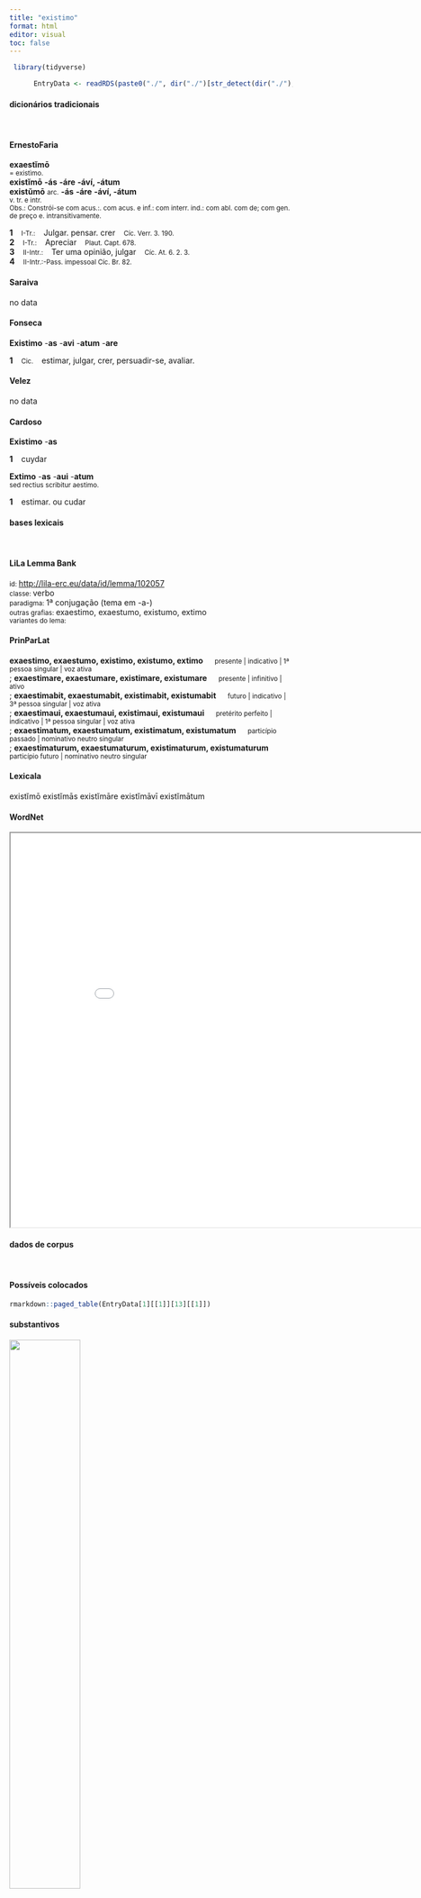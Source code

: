 ```yaml
---
title: "existimo"
format: html
editor: visual
toc: false
---
```



```r
 library(tidyverse) 

      EntryData <- readRDS(paste0("./", dir("./")[str_detect(dir("./"), "_xx101-120-105-115-116-105-109-111xx_.rds")]))

```


#### dicionários tradicionais

&emsp;




::: panel-tabset

#### ErnestoFaria

<b>exaestĭmō</b> <br> <small>= existìmo.</small> <br> <small></small> 
 <b>existĭmō</b> <b>-ás</b> <b>-áre</b> <b>-áví, -átum</b> <br> <b>existŭmō</b> <small>arc.</small> <b>-ás</b> <b>-áre</b> <b>-áví, -átum</b> <br> <small>v. tr. e intr.</small> <br> <small>Obs.: Constrói-se com acus.:. com acus. e inf.: com interr. ind.: com abl. com de; com gen. de preço e. intransitivamente.</small>   <p> <b>1</b> &ensp; <small>I-Tr.:</small> &ensp; Julgar. pensar. crer &ensp; <small>Cíc. Verr. 3. 190.</small> <br> <b>2</b> &ensp; <small>I-Tr.:</small> &ensp; Apreciar &ensp; <small>Plaut. Capt. 678.</small> <br> <b>3</b> &ensp; <small>II-Intr.:</small> &ensp; Ter uma opinião, julgar &ensp; <small>Cíc. At. 6. 2. 3.</small> <br> <b>4</b> &ensp; <small>II-Intr.:-Pass. impessoal Cíc. Br. 82.</small> &ensp; <small></small> </p>




#### Saraiva

no data




#### Fonseca

<b>Existimo</b> -<b>as</b> -<b>avi</b> -<b>atum</b> -<b>are</b>   <p> <b>1</b> &ensp; <small>Cic.</small> &ensp; estimar, julgar, crer, persuadir-se, avaliar. </p>




#### Velez

no data




#### Cardoso

<b>Existimo</b> -<b>as</b>   <p> <b>1</b> &ensp; cuydar </p> 
 <b>Extimo</b> -<b>as</b> -<b>aui</b> -<b>atum</b> <br> <small>sed rectius scribitur aestimo.</small>   <p> <b>1</b> &ensp; estimar. ou cudar </p>


:::



#### bases lexicais

&emsp;






::: panel-tabset

#### LiLa Lemma Bank

<small> id: </small> <a href=' http://lila-erc.eu/data/id/lemma/102057 ' target="_blank"> http://lila-erc.eu/data/id/lemma/102057 </a> <br>
<small> classe: </small> verbo    <br>
<small> paradigma: </small> 1ª conjugação (tema em -a-) <br>
<small> outras grafias: </small> exaestimo, exaestumo, existumo, extimo <br>
<small> variantes do lema: </small>  <br>





#### PrinParLat

<b> exaestimo, exaestumo, existimo, existumo, extimo </b>&emsp;<small> presente | indicativo | 1ª pessoa singular | voz ativa </small><br>
; <b> exaestimare, exaestumare, existimare, existumare </b>&emsp;<small> presente | infinitivo | ativo </small><br>
; <b> exaestimabit, exaestumabit, existimabit, existumabit </b>&emsp;<small> futuro | indicativo | 3ª pessoa singular | voz ativa </small><br>
; <b> exaestimaui, exaestumaui, existimaui, existumaui </b>&emsp;<small> pretérito perfeito | indicativo | 1ª pessoa singular | voz ativa </small><br>
; <b> exaestimatum, exaestumatum, existimatum, existumatum </b>&emsp;<small> particípio passado | nominativo neutro singular </small><br>
; <b> exaestimaturum, exaestumaturum, existimaturum, existumaturum </b>&emsp;<small> particípio futuro | nominativo neutro singular </small><br>





#### Lexicala

existĭmō 
 existĭmās 
 existĭmāre 
 existĭmāvī 
 existĭmātum




#### WordNet

<iframe width='900' height='700' src='Media/Tree__xx101-120-105-115-116-105-109-111xx__sem_type_lexemes_pt.html'>

</iframe>


:::



#### dados de corpus

&emsp;




::: panel-tabset

#### Possíveis colocados

```r

rmarkdown::paged_table(EntryData[1][[1]][13][[1]])

```


#### substantivos

![](./Media/wordcloud__xx101-120-105-115-116-105-109-111xx__BY_collocate_scoreSUBST.webp){width=50% fig-alt='This chart plots collocate by scoreSUBST, for the headword existimo here are all the values plotted: collocate: male; scoreSUBST: 0. collocate: sic; scoreSUBST: 0. collocate: quin; scoreSUBST: 0. collocate: debeo; scoreSUBST: 0. collocate: senatus; scoreSUBST: 2. collocate: uolo; scoreSUBST: 0. collocate: ne; scoreSUBST: 0. collocate: ego; scoreSUBST: 0. collocate: habeo; scoreSUBST: 0'}




#### adjetivos

![](./Media/wordcloud__xx101-120-105-115-116-105-109-111xx__BY_collocate_scoreADJ.webp){width=50% fig-alt='This chart plots collocate by scoreADJ, for the headword existimo here are all the values plotted: collocate: male; scoreADJ: 0. collocate: sic; scoreADJ: 0. collocate: quin; scoreADJ: 0. collocate: debeo; scoreADJ: 0. collocate: senatus; scoreADJ: 0. collocate: uolo; scoreADJ: 0. collocate: ne; scoreADJ: 0. collocate: ego; scoreADJ: 0. collocate: habeo; scoreADJ: 0'}




#### verbos

![](./Media/wordcloud__xx101-120-105-115-116-105-109-111xx__BY_collocate_scoreVERBO.webp){width=50% fig-alt='This chart plots collocate by scoreVERBO, for the headword existimo here are all the values plotted: collocate: male; scoreVERBO: 0. collocate: sic; scoreVERBO: 0. collocate: quin; scoreVERBO: 0. collocate: debeo; scoreVERBO: 2. collocate: senatus; scoreVERBO: 0. collocate: uolo; scoreVERBO: 2. collocate: ne; scoreVERBO: 0. collocate: ego; scoreVERBO: 0. collocate: habeo; scoreVERBO: 2'}




#### advérbios

![](./Media/wordcloud__xx101-120-105-115-116-105-109-111xx__BY_collocate_scoreADV.webp){width=50% fig-alt='This chart plots collocate by scoreADV, for the headword existimo here are all the values plotted: collocate: male; scoreADV: 2. collocate: sic; scoreADV: 2. collocate: quin; scoreADV: 0. collocate: debeo; scoreADV: 0. collocate: senatus; scoreADV: 0. collocate: uolo; scoreADV: 0. collocate: ne; scoreADV: 0. collocate: ego; scoreADV: 0. collocate: habeo; scoreADV: 0'}




#### preposições e conjunções

![](./Media/wordcloud__xx101-120-105-115-116-105-109-111xx__BY_collocate_scoreFUNC.webp){width=50% fig-alt='This chart plots collocate by scoreFUNC, for the headword existimo here are all the values plotted: collocate: male; scoreFUNC: 0. collocate: sic; scoreFUNC: 0. collocate: quin; scoreFUNC: 20. collocate: debeo; scoreFUNC: 0. collocate: senatus; scoreFUNC: 0. collocate: uolo; scoreFUNC: 0. collocate: ne; scoreFUNC: 20. collocate: ego; scoreFUNC: 0. collocate: habeo; scoreFUNC: 0'}


:::



::: panel-tabset

#### ExemplosTraduzidos

<p> quid me <b>existimas</b> dicere <br> <small> Sen.Ep.7.3 <br> O que achas que estou dizendo? <small> [JDD] </small> </small> </p>
; <p> ita me Hercule <b>existimo</b> Tubero <br> <small> Cic.Lig.12 <br> Assim, por hércules, eu penso, Tuberão. <small> [JDD, de outra edição] </small> </small> </p>
; <p> Ne c vero hoc arroganter dictum <b>existimari</b> velim <br> <small> Cic.Off.1.2 <br> E, na verdade, eu não queria que isto fosse considerado como arrogantemente dito. <small> [JDD, de outra edição] </small> </small> </p>
; <p> tum uero dubitandum non <b>existimauit</b> quin ad eos proficisceretur <br> <small> Caes.Gal.2.2.5 <br> Achou, então, que não devia hesitar em partir na direção deles. <small> [JDD] </small> </small> </p>
; <p> hoc neque ipse transire habebat in animo neque hostes transituros <b>existimabat</b> <br> <small> Caes.Gal.6.7.5 <br> Nem ele próprio tinha a intenção de atravessá-lo nem achava que os inimigos o atravessariam. <small> [JDD] </small> </small> </p>
; <p> itaque ipse mea legens sic adficior interdum ut Catonem non me loqui <b>existimem</b> <br> <small> Cic.Amici.4 <br> e assim, eu próprio lendo minhas coisas, me impressiono às vezes de tal modo que creio que Catão fala, não eu. <small> [JDD] </small> </small> </p>
; <p> equidem ego sic <b>existumo</b> patres conscripti omnis cruciatus minores quam facinora illorum esse <br> <small> Sal.Cat.51.15 <br> Na verdade, eu assim acho, pais conscrito, que qualquer suplício é menor que os crimes deles. <small> [JDD] </small> </small> </p>
; <p> sed <b>existimare</b> debes omnium oculos in te esse coniectos unum te sapientem et appellant et <b>existimant</b> <br> <small> Cic.Amici.6 <br> Mas deves considerar que os olhos de todos estão voltados para ti somente; não só te chamam, mas te consideram sábio. <small> [JDD] </small> </small> </p>
; <p> fama non faciet nec ostentatio tui et in populos nominis dimissa notitia nemo nouit deum multi de illo male <b>existimant</b> et inpune <br> <small> Sen.Ep.31.10 <br> A fama não fará, nem a ostentação de ti, nem a notoriedade de teu nome espalhado entre os povos; ninguém conhece deus, muitos pensam mal dele e impunemente. <small> [JDD] </small> </small> </p>
; <p> sed idem illud <b>existimo</b> leni eundum uia ut quod male inplicuisti soluas potius quam abrumpas dummodo si alia soluendi ratio non erit uel abrumpas <br> <small> Sen.Ep.22.3 <br> Mas estimo também que é preciso ir por um caminho suave para que desfaças esse embrulho em que torpemente te implicaste, antes que o rompas, contanto que, se não houver outro meio de desfazê-lo, o rompas. <small> [JDD] </small> </small> </p>
; <p> quod fieri in senatu solet faciendum ego in philosophia quoque <b>existimo</b> cum censuit aliquis quod ex parte mihi placeat iubeo illum diuidere sententiam et sequor quod probo <br> <small> Sen.Ep.21.9 <br> O que costuma ser feito no senado, eu estimo que deve ser feito também na filosofia: quando alguém deu uma opinião que me agrada em parte, mando-o dividir seu parecer e eu sigo o que aprovo. <small> [JDD] </small> </small> </p>





#### Frequência por autor

![](./Media/barchart__xx101-120-105-115-116-105-109-111xx__lemma_BY_author_Frequencies.webp){width=50% fig-alt='This charts plots the frequency of lemma by author_Frequencies. The Caesar subcorpus registers the highest normalized frequency, with the value of 17 and an absolute frequency of 45. The Phaedrus subcorpus follows, with a normalized frequency of 3.04 and an absolute frequency of 2. the subcorpus with the least normalized frequency is Horatius with the normalized value of 0 and an absolute freqeuncy of 0. here are all the values: subcorpus: Caesar ; normalized frequency: 45 ; absolute frequency: 16.9952413324269. subcorpus: Cicero ; normalized frequency: 98 ; absolute frequency: 6.1050061050061. subcorpus: Horatius ; normalized frequency: 0 ; absolute frequency: 0. subcorpus: Ovidius ; normalized frequency: 0 ; absolute frequency: 0. subcorpus: Phaedrus ; normalized frequency: 2 ; absolute frequency: 3.0362835888872. subcorpus: Sallustius ; normalized frequency: 12 ; absolute frequency: 11.1306928856321. subcorpus: Seneca ; normalized frequency: 36 ; absolute frequency: 6.71879957447603. subcorpus: Suetonius ; normalized frequency: 0 ; absolute frequency: 0. subcorpus: Tacitus ; normalized frequency: 0 ; absolute frequency: 0. subcorpus: Vergilius ; normalized frequency: 0 ; absolute frequency: 0. subcorpus: Hieronymus ; normalized frequency: 0 ; absolute frequency: 0'}




#### Frequência por gênero

![](./Media/barchart__xx101-120-105-115-116-105-109-111xx__lemma_BY_genre_Frequencies.webp){width=50% fig-alt='This charts plots the frequency of lemma by genre_Frequencies. The Prosa.histórica subcorpus registers the highest normalized frequency, with the value of 13.88 and an absolute frequency of 57. The Prosa.histórica subcorpus follows, with a normalized frequency of 13.88 and an absolute frequency of 57. the subcorpus with the least normalized frequency is Poesia.lírica with the normalized value of 0 and an absolute freqeuncy of 0. here are all the values: subcorpus: Prosa.histórica ; normalized frequency: 57 ; absolute frequency: 13.8757029138976. subcorpus: Prosa.filosófica ; normalized frequency: 51 ; absolute frequency: 8.40183851995848. subcorpus: Prosa.oratória ; normalized frequency: 68 ; absolute frequency: 6.52885658598408. subcorpus: Prosa.epistolográfica ; normalized frequency: 15 ; absolute frequency: 3.97466811521238. subcorpus: Poesia.lírica ; normalized frequency: 0 ; absolute frequency: 0. subcorpus: Poesia.didática ; normalized frequency: 2 ; absolute frequency: 1.69649673424379. subcorpus: Poesia.trágica ; normalized frequency: 0 ; absolute frequency: 0. subcorpus: Poesia.épica ; normalized frequency: 0 ; absolute frequency: 0. subcorpus: Prosa.ficcional ; normalized frequency: 0 ; absolute frequency: 0'}




#### Frequência por século

![](./Media/barchart__xx101-120-105-115-116-105-109-111xx__lemma_BY_period_Frequencies.webp){width=50% fig-alt='This charts plots the frequency of lemma by period_Frequencies. The I.a.C. subcorpus registers the highest normalized frequency, with the value of 7.21 and an absolute frequency of 155. The I.a.C. subcorpus follows, with a normalized frequency of 7.21 and an absolute frequency of 155. the subcorpus with the least normalized frequency is II.d.C. with the normalized value of 0 and an absolute freqeuncy of 0. here are all the values: subcorpus: I.a.C. ; normalized frequency: 155 ; absolute frequency: 7.21433558296486. subcorpus: I.d.C. ; normalized frequency: 38 ; absolute frequency: 5.81306409668043. subcorpus: II.d.C. ; normalized frequency: 0 ; absolute frequency: 0. subcorpus: IV.d.C. ; normalized frequency: 0 ; absolute frequency: 0'}


:::

